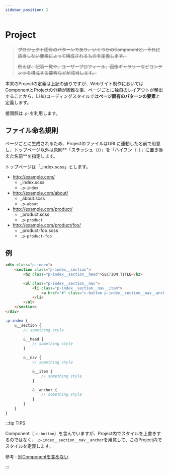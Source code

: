 ```yaml
---
sidebar_position: 2
---
```


# Project

> ~~プロジェクト固有のパターンであり、いくつかのComponentと、それに該当しない要素によって構成されるものを定義します。~~
>
> ~~例えば、記事一覧や、ユーザープロフィール、画像ギャラリーなどコンテンツを構成する要素などが該当します。~~

本来のProjectの定義は上記の通りですが、Webサイト制作においてはComponentとProjectの分類が困難な事、ページごとに独自のレイアウトが頻出することから、LHのコーディングスタイルでは**ページ固有のパターンの要素**と定義します。

接頭辞は`.p-`を利用します。

## ファイル命名規則

ページごとに生成されるため、ProjectのファイルはURLに連動した名前で用意し、トップページ以外は原則**「スラッシュ（/）」を「ハイフン（-）」に置き換えた名前**を指定します。

トップページは「\_index.scss」とします。

- http://example.com/
  - \_index.scss
  - `.p-index`
- http://example.com/about/
  - \_about.scss
  - `.p-about`
- http://example.com/product/
  - \_product.scss
  - `.p-product`
- http://example.com/product/foo/
  - \_product-foo.scss
  - `.p-product-foo`

## 例

```html
<div class="p-index">
    <section class="p-index__section">
        <h2 class="p-index__section__head">SECTION TITLE</h2>

        <ul class="p-index__section__nav">
            <li class="p-index__section__nav__item">
                <a href="#" class="c-button p-index__section__nav__anchor">BUTTON</a>
            </li>
        </ul>
    </section>
</div>
```

```scss title="scss/object/project/_index.scss"
.p-index {
    &__section {
        // something style

        &__head {
            // something style
        }

        &__nav {
            // something style

            &__item {
                // something style
            }

            &__anchor {
                // something style
            }
        }
    }
}
```

:::tip TIPS

Component（`.c-button`）を含んでいますが、Project内でスタイルを上書きするのではなく、`.p-index__section__nav__anchor`を用意して、このProject内でスタイルを定義します。

参考 : [別Componentを含めない](/docs/html/methodologies/important/child)

:::
